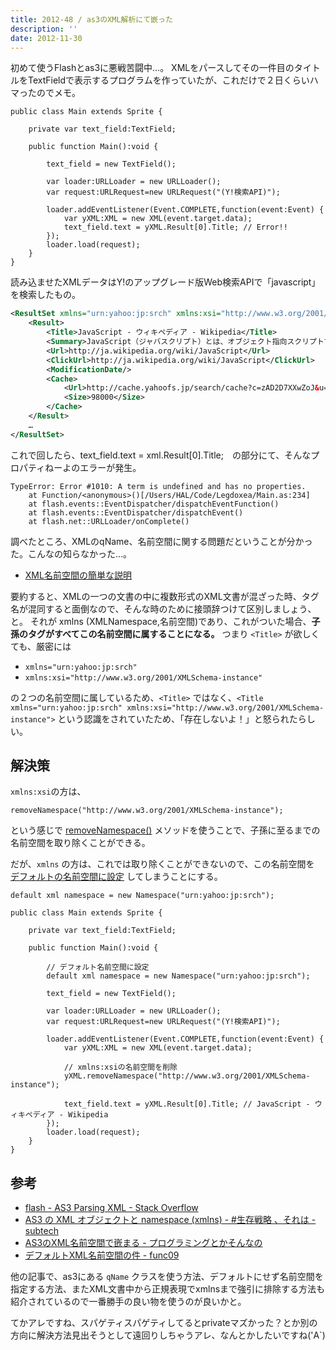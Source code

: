 ```yaml
---
title: 2012-48 / as3のXML解析にて嵌った
description: ''
date: 2012-11-30
---
```


初めて使うFlashとas3に悪戦苦闘中…。
XMLをパースしてその一件目のタイトルをTextFieldで表示するプログラムを作っていたが、これだけで２日くらいハマったのでメモ。

```actionscript-3
public class Main extends Sprite {
	
	private var text_field:TextField;
	
	public function Main():void {
		
		text_field = new TextField();
		
		var loader:URLLoader = new URLLoader();
		var request:URLRequest=new URLRequest("(Y!検索API)");

		loader.addEventListener(Event.COMPLETE,function(event:Event) {
			var yXML:XML = new XML(event.target.data);
			text_field.text = yXML.Result[0].Title; // Error!!
		});
		loader.load(request);
	}
}
```

読み込ませたXMLデータはY!のアップグレード版Web検索APIで「javascript」を検索したもの。

```xml
<ResultSet xmlns="urn:yahoo:jp:srch" xmlns:xsi="http://www.w3.org/2001/XMLSchema-instance" firstResultPosition="1" totalResultsAvailable="408000000" totalResultsReturned="10" xsi:schemaLocation="urn:yahoo:jp:srch http://search.yahooapis.jp/PremiumWebSearchService/V1/WebSearchResponse.xsd">
	<Result>
		<Title>JavaScript - ウィキペディア - Wikipedia</Title>
		<Summary>JavaScript（ジャバスクリプト）とは、オブジェクト指向スクリプト言語である。主にウェブ ブラウザなどのクライアントサイドで実装され、動的なウェブサイトの構築や、RIAなどの 高度なユーザインタフェースの開発に用いられる。</Summary>
		<Url>http://ja.wikipedia.org/wiki/JavaScript</Url>
		<ClickUrl>http://ja.wikipedia.org/wiki/JavaScript</ClickUrl>
		<ModificationDate/>
		<Cache>
			<Url>http://cache.yahoofs.jp/search/cache?c=zAD2D7XXwZoJ&u=http://ja.wikipedia.org/wiki/JavaScript&p=javascript</Url>
			<Size>98000</Size>
		</Cache>
	</Result>
	…
</ResultSet>
```

これで回したら、text_field.text = xml.Result[0].Title;　の部分にて、そんなプロパティねーよのエラーが発生。

```actionscript-3
TypeError: Error #1010: A term is undefined and has no properties.
	at Function/<anonymous>()[/Users/HAL/Code/Legdoxea/Main.as:234]
	at flash.events::EventDispatcher/dispatchEventFunction()
	at flash.events::EventDispatcher/dispatchEvent()
	at flash.net::URLLoader/onComplete()
```

調べたところ、XMLのqName、名前空間に関する問題だということが分かった。こんなの知らなかった…。

- [XML名前空間の簡単な説明](http://www.kanzaki.com/docs/sw/names.html)

要約すると、XMLの一つの文書の中に複数形式のXML文書が混ざった時、タグ名が混同すると面倒なので、そんな時のために接頭辞つけて区別しましょう、と。
それが xmlns (XMLNamespace,名前空間)であり、これがついた場合、**子孫のタグがすべてこの名前空間に属することになる。**
つまり `<Title>` が欲しくても、厳密には

- `xmlns="urn:yahoo:jp:srch"`
- `xmlns:xsi="http://www.w3.org/2001/XMLSchema-instance"`

の２つの名前空間に属しているため、`<Title>` ではなく、`<Title xmlns="urn:yahoo:jp:srch" xmlns:xsi="http://www.w3.org/2001/XMLSchema-instance">` という認識をされていたため、「存在しないよ！」と怒られたらしい。

## 解決策

`xmlns:xsi`の方は、

```actionscript-3
removeNamespace("http://www.w3.org/2001/XMLSchema-instance");
```

という感じで [removeNamespace()](http://livedocs.adobe.com/flash/9.0_jp/ActionScriptLangRefV3/XML.html#removeNamespace()) メソッドを使うことで、子孫に至るまでの名前空間を取り除くことができる。

だが、`xmlns` の方は、これでは取り除くことができないので、この名前空間を [デフォルトの名前空間に設定](http://livedocs.adobe.com/flex/3_jp/html/help.html?content=13_Working_with_XML_09.html) してしまうことにする。

```actionscript-3
default xml namespace = new Namespace("urn:yahoo:jp:srch");
```

```actionscript-3
public class Main extends Sprite {
	
	private var text_field:TextField;
	
	public function Main():void {
		
		// デフォルト名前空間に設定
		default xml namespace = new Namespace("urn:yahoo:jp:srch");

		text_field = new TextField();
		
		var loader:URLLoader = new URLLoader();
		var request:URLRequest=new URLRequest("(Y!検索API)");

		loader.addEventListener(Event.COMPLETE,function(event:Event) {
			var yXML:XML = new XML(event.target.data);
			
			// xmlns:xsiの名前空間を削除
			yXML.removeNamespace("http://www.w3.org/2001/XMLSchema-instance");

			text_field.text = yXML.Result[0].Title; // JavaScript - ウィキペディア - Wikipedia
		});
		loader.load(request);
	}
}
```

## 参考

- [flash - AS3 Parsing XML - Stack Overflow](http://stackoverflow.com/questions/8160541/as3-parsing-xml)
- [AS3 の XML オブジェクトと namespace (xmlns) - #生存戦略 、それは - subtech](http://subtech.g.hatena.ne.jp/secondlife/20070211/1171120066)
- [AS3のXML名前空間で嵌まる - プログラミングとかそんなの](http://d.hatena.ne.jp/kkanda/20071004/p1)
- [デフォルトXML名前空間の件 - func09](http://www.func09.com/wordpress/archives/141)

他の記事で、as3にある `qName` クラスを使う方法、デフォルトにせず名前空間を指定する方法、またXML文書中から正規表現でxmlnsまで強引に排除する方法も紹介されているので一番勝手の良い物を使うのが良いかと。

てかアレですね、スパゲティスパゲティしてるとprivateマズかった？とか別の方向に解決方法見出そうとして遠回りしちゃうアレ、なんとかしたいですね('A`)

